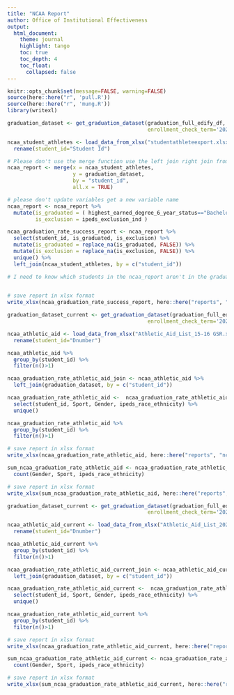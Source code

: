 ```yaml
---
title: "NCAA Report"
author: Office of Institutional Effectiveness
output: 
  html_document:
    theme: journal
    highlight: tango
    toc: true
    toc_depth: 4
    toc_float:
      collapsed: false
---
```


```r
knitr::opts_chunk$set(message=FALSE, warning=FALSE)
source(here::here("r", 'pull.R'))
source(here::here("r", 'mung.R'))
library(writexl)
```

```r

graduation_dataset <- get_graduation_dataset(graduation_full_edify_df, 
                                             enrollment_check_term='202140')

ncaa_student_athletes <- load_data_from_xlsx("studentathleteexport.xlsx") %>%
  rename(student_id="Student Id")

# Please don't use the merge function use the left join right join from dplyr
ncaa_report <- merge(x = ncaa_student_athletes, 
                     y = graduation_dataset, 
                     by = "student_id", 
                     all.x = TRUE)

# please don't update variables get a new variable name
ncaa_report <- ncaa_report %>%
  mutate(is_graduated = ( highest_earned_degree_6_year_status=="Bachelors" ),
         is_exclusion = ipeds_exclusion_ind )

ncaa_graduation_rate_success_report <- ncaa_report %>% 
  select(student_id, is_graduated, is_exclusion) %>% 
  mutate(is_graduated = replace_na(is_graduated, FALSE)) %>% 
  mutate(is_exclusion = replace_na(is_exclusion, FALSE)) %>%
  unique() %>% 
  left_join(ncaa_student_athletes, by = c("student_id"))

# I need to know which students in the ncaa_report aren't in the graduation_dataset
  

# save report in xlsx format
write_xlsx(ncaa_graduation_rate_success_report, here::here("reports", "ncaa", "ncaa_graduation_rate_success_report.xlsx"))

```

```r

graduation_dataset_current <- get_graduation_dataset(graduation_full_edify_df, 
                                             enrollment_check_term='202140')

ncaa_athletic_aid <- load_data_from_xlsx("Athletic_Aid_List_15-16 GSR.xlsx") %>%
  rename(student_id="Dnumber")

ncaa_athletic_aid %>%
  group_by(student_id) %>%
  filter(n()>1)

ncaa_graduation_rate_athletic_aid_join <- ncaa_athletic_aid %>% 
  left_join(graduation_dataset, by = c("student_id"))

ncaa_graduation_rate_athletic_aid <-  ncaa_graduation_rate_athletic_aid_join %>% 
  select(student_id, Sport, Gender, ipeds_race_ethnicity) %>% 
  unique()

ncaa_graduation_rate_athletic_aid %>%
  group_by(student_id) %>%
  filter(n()>1)

# save report in xlsx format
write_xlsx(ncaa_graduation_rate_athletic_aid, here::here("reports", "ncaa", "ncaa_graduation_rate_athletic_aid_report.xlsx"))

sum_ncaa_graduation_rate_athletic_aid <- ncaa_graduation_rate_athletic_aid %>% 
  count(Gender, Sport, ipeds_race_ethnicity)

# save report in xlsx format
write_xlsx(sum_ncaa_graduation_rate_athletic_aid, here::here("reports", "ncaa", "sum_ncaa_graduation_rate_athletic_aid_report.xlsx"))

```

```r

graduation_dataset_current <- get_graduation_dataset(graduation_full_edify_df, 
                                             enrollment_check_term='202140')

ncaa_athletic_aid_current <- load_data_from_xlsx("Athletic_Aid_List_2021-22.xlsx") %>%
  rename(student_id="Dnumber")

ncaa_athletic_aid_current %>%
  group_by(student_id) %>%
  filter(n()>1)

ncaa_graduation_rate_athletic_aid_current_join <- ncaa_athletic_aid_current %>% 
  left_join(graduation_dataset, by = c("student_id"))

ncaa_graduation_rate_athletic_aid_current <-  ncaa_graduation_rate_athletic_aid_current_join %>% 
  select(student_id, Sport, Gender, ipeds_race_ethnicity) %>% 
  unique()

ncaa_graduation_rate_athletic_aid_current %>%
  group_by(student_id) %>%
  filter(n()>1)

# save report in xlsx format
write_xlsx(ncaa_graduation_rate_athletic_aid_current, here::here("reports", "ncaa", "ncaa_graduation_rate_athletic_aid_current_report.xlsx"))

sum_ncaa_graduation_rate_athletic_aid_current <- ncaa_graduation_rate_athletic_aid_current %>% 
  count(Gender, Sport, ipeds_race_ethnicity)

# save report in xlsx format
write_xlsx(sum_ncaa_graduation_rate_athletic_aid_current, here::here("reports", "ncaa", "sum_ncaa_graduation_rate_athletic_aid_current_report.xlsx"))

```
